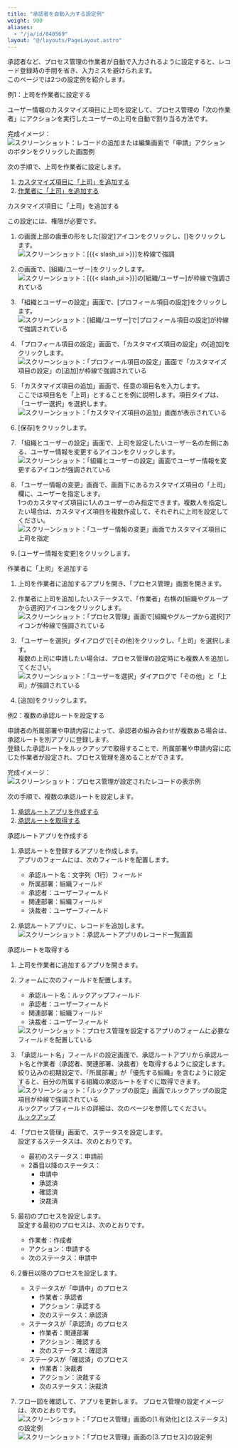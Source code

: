 ```yaml
---
title: "承認者を自動入力する設定例"
weight: 900
aliases:
  - "/ja/id/040569"
layout: "@/layouts/PageLayout.astro"
---
```




承認者など、プロセス管理の作業者が自動で入力されるように設定すると、レコード登録時の手間を省き、入力ミスを避けられます。  
このページでは2つの設定例を紹介します。

<Heading id="process_assign_manager_10">例1：上司を作業者に設定する</Heading>

ユーザー情報のカスタマイズ項目に上司を設定して、プロセス管理の「次の作業者」にアクションを実行したユーザーの上司を自動で割り当る方法です。

完成イメージ：  
<Img src="/k/kintone/img-ja/assign_manager_07.png" alt="スクリーンショット：レコードの追加または編集画面で「申請」アクションのボタンをクリックした画面例" />

次の手順で、上司を作業者に設定します。

<Listsummary>

1. [カスタマイズ項目に「上司」を追加する](#process_assign_manager_1010)
1. [作業者に「上司」を追加する](#process_assign_manager_1020)

</Listsummary>

<Heading level={3} id="process_assign_manager_1010">カスタマイズ項目に「上司」を追加する</Heading>

この設定には、<SlashUi />権限が必要です。

1. <Kintone />の画面上部の歯車の形をした[設定]アイコンをクリックし、[<SlashUi />]をクリックします。  
   <Img src="/k/kintone/img-ja/assign_manager_19.png" alt="スクリーンショット：[{{&lt; slash_ui &gt;}}]を枠線で強調" />

1. <SlashUi />の画面で、[組織/ユーザー]をクリックします。  
   <Img src="/k/kintone/img-ja/assign_manager_20.png" alt="スクリーンショット：[{{&lt; slash_ui &gt;}}]の[組織/ユーザー]が枠線で強調されている" />

1. 「組織とユーザーの設定」画面で、[プロフィール項目の設定]をクリックします。  
   <Img src="/k/kintone/img-ja/assign_manager_img2.png" alt="スクリーンショット：[組織/ユーザー]で[プロフィール項目の設定]が枠線で強調されている" />

1. 「プロフィール項目の設定」画面で、「カスタマイズ項目の設定」の[追加]をクリックします。  
   <Img src="/k/kintone/img-ja/assign_manager_img3.png" alt="スクリーンショット：「プロフィール項目の設定」画面で「カスタマイズ項目の設定」の[追加]が枠線で強調されている" />

1. 「カスタマイズ項目の追加」画面で、任意の項目名を入力します。  
  ここでは項目名を「上司」とすることを例に説明します。項目タイプは、「ユーザー選択」を選択します。  
   <Img src="/k/kintone/img-ja/assign_manager_img4.png" alt="スクリーンショット：「カスタマイズ項目の追加」画面が表示されている" />

1. [保存]をクリックします。

1. 「組織とユーザーの設定」画面で、上司を設定したいユーザー名の左側にある、ユーザー情報を変更するアイコンをクリックします。  
   <Img src="/k/kintone/img-ja/assign_manager_img5.png" alt="スクリーンショット：「組織とユーザーの設定」画面でユーザー情報を変更するアイコンが強調されている" />

1. 「ユーザー情報の変更」画面で、画面下にあるカスタマイズ項目の「上司」欄に、ユーザーを指定します。  
  1つのカスタマイズ項目に1人のユーザーのみ指定できます。複数人を指定したい場合は、カスタマイズ項目を複数作成して、それぞれに上司を設定してください。  
   <Img src="/k/kintone/img-ja/assign_manager_img6.png" alt="スクリーンショット：「ユーザー情報の変更」画面でカスタマイズ項目に上司を指定" />

1. [ユーザー情報を変更]をクリックします。

<Heading level={3} id="process_assign_manager_1020">作業者に「上司」を追加する</Heading>

1. 上司を作業者に追加する<Kintone />アプリを開き、「プロセス管理」画面を開きます。

1. 作業者に上司を追加したいステータスで、「作業者」右横の[組織やグループから選択]アイコンをクリックします。
   <Img src="/k/kintone/img-ja/assign_manager_img1.png" alt="スクリーンショット：「プロセス管理」画面で[組織やグループから選択]アイコンが枠線で強調されている" />

1. 「ユーザーを選択」ダイアログで[その他]をクリックし、「上司」を選択します。  
    複数の上司に申請したい場合は、プロセス管理の設定時にも複数人を追加してください。  
    <Img src="/k/kintone/img-ja/assign_manager_2.png" alt="スクリーンショット：「ユーザーを選択」ダイアログで「その他」と「上司」が強調されている" />

1. [追加]をクリックします。

<Heading id="process_assign_manager_20">例2：複数の承認ルートを設定する</Heading>

申請者の所属部署や申請内容によって、承認者の組み合わせが複数ある場合は、承認ルートを別アプリに登録します。  
登録した承認ルートをルックアップで取得することで、所属部署や申請内容に応じた作業者が設定され、プロセス管理を進めることができます。

完成イメージ：  
<Img src="/k/kintone/img-ja/assign_manager_18.png" alt="スクリーンショット：プロセス管理が設定されたレコードの表示例" />

次の手順で、複数の承認ルートを設定します。

<Listsummary>

1. [承認ルートアプリを作成する](#process_assign_manager_2010)
1. [承認ルートを取得する](#process_assign_manager_2020)

</Listsummary>

<Heading level={3} id="process_assign_manager_2010">承認ルートアプリを作成する</Heading>

1. 承認ルートを登録するアプリを作成します。  
   アプリのフォームには、次のフィールドを配置します。
   * 承認ルート名：文字列（1行）フィールド
   * 所属部署：組織フィールド
   * 承認者：ユーザーフィールド
   * 関連部署：組織フィールド
   * 決裁者：ユーザーフィールド

1. 承認ルートアプリに、レコードを追加します。  
   <Img src="/k/kintone/img-ja/assign_manager_14.png" alt="スクリーンショット：承認ルートアプリのレコード一覧画面" />

<Heading level={3} id="process_assign_manager_2020">承認ルートを取得する</Heading>

1. 上司を作業者に追加する<Kintone />アプリを開きます。

1. フォームに次のフィールドを配置します。
   * 承認ルート名：ルックアップフィールド
   * 承認者：ユーザーフィールド
   * 関連部署：組織フィールド
   * 決裁者：ユーザーフィールド

   <Img src="/k/kintone/img-ja/assign_manager_15.png" alt="スクリーンショット：プロセス管理を設定するアプリのフォームに必要なフィールドを配置している" />

1. 「承認ルート名」フィールドの設定画面で、承認ルートアプリから承認ルート名と作業者（承認者、関連部署、決裁者）を取得するように設定します。  
  絞り込みの初期設定で、「所属部署」が「優先する組織」を含むように設定すると、自分の所属する組織の承認ルートをすぐに取得できます。  
   <Img src="/k/kintone/img-ja/assign_manager_16.png" alt="スクリーンショット：「ルックアップの設定」画面でルックアップの設定項目が枠線で強調されている" />
  ルックアップフィールドの詳細は、次のページを参照してください。  
  [ルックアップ](/k/ja/id/040526.html)

1. 「プロセス管理」画面で、ステータスを設定します。  
   設定するステータスは、次のとおりです。
   * 最初のステータス：申請前
   * 2番目以降のステータス：
     * 申請中
     * 承認済
     * 確認済
     * 決裁済

1. 最初のプロセスを設定します。  
   設定する最初のプロセスは、次のとおりです。
   * 作業者：作成者
   * アクション：申請する
   * 次のステータス：申請中

1. 2番目以降のプロセスを設定します。
   * ステータスが「申請中」のプロセス
     * 作業者：承認者
     * アクション：承認する
     * 次のステータス：承認済
   * ステータスが「承認済」のプロセス
     * 作業者：関連部署
     * アクション：確認する
     * 次のステータス：確認済
   * ステータスが「確認済」のプロセス
     * 作業者：決裁者
     * アクション：決裁する
     * 次のステータス：決裁済

1. フロー図を確認して、アプリを更新します。
   プロセス管理の設定イメージは、次のとおりです。
   <Img src="/k/kintone/img-ja/assign_manager_17_1.png" alt="スクリーンショット：「プロセス管理」画面の[1.有効化]と[2.ステータス]の設定例" />
   <Img src="/k/kintone/img-ja/assign_manager_17_2.png" alt="スクリーンショット：「プロセス管理」画面の[3.プロセス]の設定例" />
